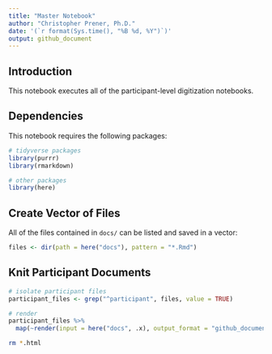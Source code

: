 ```yaml
---
title: "Master Notebook"
author: "Christopher Prener, Ph.D."
date: '(`r format(Sys.time(), "%B %d, %Y")`)'
output: github_document
---
```


## Introduction
This notebook executes all of the participant-level digitization notebooks.

## Dependencies
This notebook requires the following packages:

```r
# tidyverse packages
library(purrr)
library(rmarkdown)

# other packages
library(here)
```

## Create Vector of Files
All of the files contained in `docs/` can be listed and saved in a vector:

```r
files <- dir(path = here("docs"), pattern = "*.Rmd")
```


## Knit Participant Documents

```r
# isolate participant files
participant_files <- grep("^participant", files, value = TRUE)

# render
participant_files %>%
  map(~render(input = here("docs", .x), output_format = "github_document"))
```

```bash
rm *.html
```

